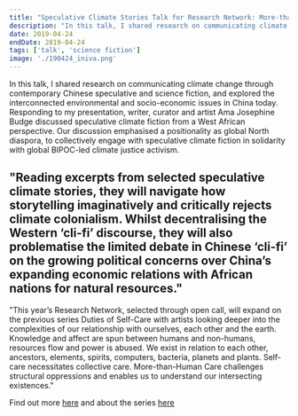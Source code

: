 ```yaml
---
title: "Speculative Climate Stories Talk for Research Network: More-than-Human Care at Iniva"
description: "In this talk, I shared research on communicating climate change through contemporary Chinese speculative and science fiction, and explored the interconnected environmental and socio-economic issues in China today. Responding to my presentation, writer, curator and artist Ama Josephine Budge discussed speculative climate fiction from a West African perspective. Our discussion emphasised a positionality as global North diaspora, to collectively engage with speculative climate fiction in solidarity with global BIPOC-led climate justice activism."
date: 2019-04-24
endDate: 2019-04-24
tags: ['talk', 'science fiction']
image: './190424_iniva.png'
---
```

In this talk, I shared research on communicating climate change through contemporary Chinese speculative and science fiction, and explored the interconnected environmental and socio-economic issues in China today. Responding to my presentation, writer, curator and artist Ama Josephine Budge discussed speculative climate fiction from a West African perspective. Our discussion emphasised a positionality as global North diaspora, to collectively engage with speculative climate fiction in solidarity with global BIPOC-led climate justice activism. 

"Reading excerpts from selected speculative climate stories, they will navigate how storytelling imaginatively and critically rejects climate colonialism. Whilst decentralising the Western ‘cli-fi’ discourse, they will also problematise the limited debate in Chinese ‘cli-fi’ on the growing political concerns over China’s expanding economic relations with African nations for natural resources."
--- 
"This year’s Research Network, selected through open call, will expand on the previous series Duties of Self-Care with artists looking deeper into the complexities of our relationship with ourselves, each other and the earth. Knowledge and affect are spun between humans and non-humans, resources flow and power is abused. We exist in relation to each other, ancestors, elements, spirits, computers, bacteria, planets and plants. Self-care necessitates collective care. More-than-Human Care challenges structural oppressions and enables us to understand our intersecting existences."

Find out more [here](https://iniva.org/programme/events/research-network-speculative-climate-stories/) and about the series [here](https://iniva.org/programme/projects/stuart-hall-library-research-network-more-than-human-care/)
